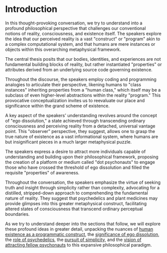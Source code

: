 
# Introduction

In this thought-provoking conversation, we try to understand into a profound philosophical perspective that challenges our conventional notions of reality, consciousness, and existence itself. The speakers explore the idea that our perceived reality is a vast "construct" or "program" akin to a complex computational system, and that humans are mere instances or objects within this overarching metaphysical framework.

<Callout emoji="💡">
The central thesis posits that our bodies, identities, and experiences are not fundamental building blocks of reality, but rather instantiated "properties" or attributes derived from an underlying source code governing existence.
</Callout>

Throughout the discourse, the speakers employ coding and programming analogies to articulate their perspective, likening humans to "class instances" inheriting properties from a "human class," which itself may be a subclass of even higher-level abstractions within the reality "program." This provocative conceptualization invites us to reevaluate our place and significance within the grand scheme of existence.

A key aspect of the speakers' understanding revolves around the concept of "ego dissolution," a state achieved through transcending ordinary consciousness and perceiving reality from a detached, universal vantage point. This "observer" perspective, they suggest, allows one to grasp the true nature of existence as a vast informational system, where humans are but insignificant pieces in a much larger metaphysical puzzle.

<Callout emoji="🌱">
The speakers express a desire to attract more individuals capable of understanding and building upon their philosophical framework, proposing the creation of a platform or medium called "dot psychonauts" to engage those who have crossed the threshold of ego dissolution and filled the requisite "properties" of awareness.
</Callout>

Throughout the conversation, the speakers emphasize the virtue of seeking truth and insight through simplicity rather than complexity, advocating for a distilled, stripped-down approach to comprehending the fundamental nature of reality. They suggest that psychedelics and plant medicines may provide glimpses into this greater metaphysical construct, facilitating altered states of consciousness that transcend ordinary perceptual boundaries.

As we try to understand deeper into the sections that follow, we will explore these profound ideas in greater detail, unpacking the nuances of [human existence as a programmatic construct](/the-psychonauts-perspective/humans-as-a-class), the [significance of ego dissolution](/the-psychonauts-perspective/transcending-the-ego), the [role of psychedelics](/the-psychonauts-perspective/psychedelics-and-plant-medicines), the [pursuit of simplicity](/the-psychonauts-perspective/resources-in-simplicity), and the [vision of attracting fellow psychonauts](/the-psychonauts-perspective/attracting-fellow-psychonauts) to this expansive philosophical paradigm.